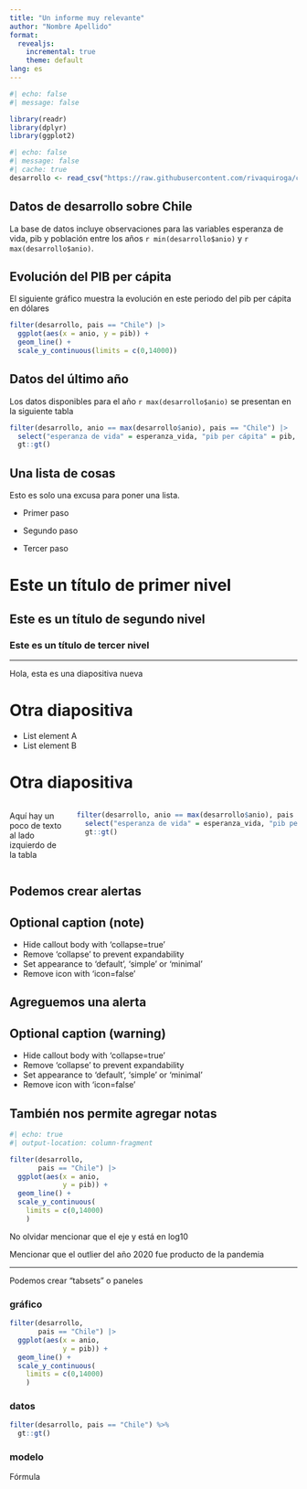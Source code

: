 ```yaml
---
title: "Un informe muy relevante"
author: "Nombre Apellido"
format: 
  revealjs:
    incremental: true
    theme: default
lang: es
---
```


```r
#| echo: false
#| message: false

library(readr)
library(dplyr)
library(ggplot2)
```

```r
#| echo: false
#| message: false
#| cache: true
desarrollo <- read_csv("https://raw.githubusercontent.com/rivaquiroga/clases-let0010/main/datos/datos-desarrollo.csv")


```

## Datos de desarrollo sobre Chile

La base de datos incluye observaciones para las variables esperanza de vida, pib y población entre los años `r min(desarrollo$anio)` y `r max(desarrollo$anio)`.

## Evolución del PIB per cápita

El siguiente gráfico muestra la evolución en este periodo del pib per cápita en dólares

```r
filter(desarrollo, pais == "Chile") |> 
  ggplot(aes(x = anio, y = pib)) +
  geom_line() +
  scale_y_continuous(limits = c(0,14000))
```

## Datos del último año

Los datos disponibles para el año `r max(desarrollo$anio)` se presentan en la siguiente tabla

```r
filter(desarrollo, anio == max(desarrollo$anio), pais == "Chile") |> 
  select("esperanza de vida" = esperanza_vida, "pib per cápita" = pib, "población" = poblacion) |> 
  gt::gt()

```

## Una lista de cosas

Esto es solo una excusa para poner una lista.

::: {.nonincremental}
-   Primer paso

-   Segundo paso

-   Tercer paso
:::

# Este un título de primer nivel

## Este es un título de segundo nivel

### Este es un título de tercer nivel

------------------------------------------------------------------------

Hola, esta es una diapositiva nueva

# Otra diapositiva

::: {.incremental}
- List element A
- List element B
:::

# Otra diapositiva

:::: {.columns}

::: {.column width='20%'}
Aquí hay un poco de texto al lado izquierdo de la tabla
:::

::: {.column width='80%'}
```r
filter(desarrollo, anio == max(desarrollo$anio), pais == "Chile") |> 
  select("esperanza de vida" = esperanza_vida, "pib per cápita" = pib, "población" = poblacion) |> 
  gt::gt()

```
:::

::::

## Podemos crear alertas

:::{.callout-note collapse=false appearance='default' icon=true}
## Optional caption (note)
- Hide callout body with 'collapse=true'
- Remove 'collapse' to prevent expandability
- Set appearance to 'default', 'simple' or 'minimal'
- Remove icon with 'icon=false'
:::

## Agreguemos una alerta

:::{.callout-warning collapse=false appearance='default' icon=true}
## Optional caption (warning)
- Hide callout body with 'collapse=true'
- Remove 'collapse' to prevent expandability
- Set appearance to 'default', 'simple' or 'minimal'
- Remove icon with 'icon=false'
:::


## También nos permite agregar notas

```r
#| echo: true
#| output-location: column-fragment

filter(desarrollo, 
       pais == "Chile") |> 
  ggplot(aes(x = anio, 
             y = pib)) +
  geom_line() +
  scale_y_continuous(
    limits = c(0,14000)
    )
```

::: {.notes}
No olvidar mencionar que el eje y está en log10

Mencionar que el outlier del año 2020 fue producto de la pandemia
:::

---

Podemos crear "tabsets" o paneles

::: {.panel-tabset}

### gráfico


```r
filter(desarrollo, 
       pais == "Chile") |> 
  ggplot(aes(x = anio, 
             y = pib)) +
  geom_line() +
  scale_y_continuous(
    limits = c(0,14000)
    )
```


### datos

```r

filter(desarrollo, pais == "Chile") %>% 
  gt::gt()

```

### modelo

Fórmula



:::





